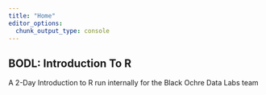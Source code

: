 ```yaml
---
title: "Home"
editor_options:
  chunk_output_type: console
---
```


## BODL: Introduction To R

A 2-Day Introduction to R run internally for the Black Ochre Data Labs team
